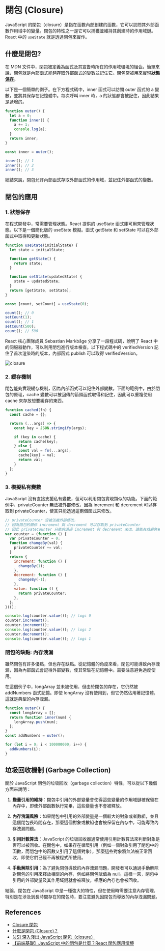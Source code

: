 # 閉包 (Closure)

JavaScript 的閉包（closure）是指在函數內部創建的函數，它可以訪問其外部函數作用域中的變量。閉包的特性之一是它可以捕獲並維持其創建時的作用域鏈。 React 中的 `useState` 就是透過閉包來實作。

## 什麼是閉包?

在 MDN 文件中，閉包被定義為函式及其宣告時所在的作用域環境的組合。簡單來說，閉包就是內部函式能夠存取外部函式的變數並記住它。閉包常被用來實現<u>**狀態保存**</u>。

以下是一個簡單的例子。在下方程式碼中，inner 函式可以訪問 outer 函式的 a 變數，並將其保存在記憶體中。每次呼叫 inner 時，a 的狀態都會被記住，因此結果是遞增的。

```js
function outer() {
  let a = 0;
  function inner() {
    a += 1;
    console.log(a);
  }
  return inner;
}

const inner = outer();

inner(); // 1
inner(); // 2
inner(); // 3
```

總結來說，閉包允許內部函式存取外部函式的作用域，並記住外部函式的變數。

## 閉包的應用

### 1. 狀態保存

在程式開發中，常需要管理狀態。React 提供的 useState 函式庫可用來管理狀態。以下是一個簡化版的 useState 模擬。函式 getState 和 setState 可以在外部函式中取得和更新狀態。

```js
function useState(initialState) {
  let state = initialState;

  function getState() {
    return state;
  }

  function setState(updatedState) {
    state = updatedState;
  }
  return [getState, setState];
}

const [count, setCount] = useState(0);

count(); // 0
setCount(1);
count(); // 1
setCount(500);
count(); // 500
```

React 核心團隊成員 Sebastian Markbåge 分享了一段程式碼，說明了 React 中的伺服器動作，可以利用閉包進行版本檢查。以下程式碼中的 verifiedVersion 記住了首次渲染時的版本，內部函式 publish 可以取得 verifiedVersion。

![closure](/closure.jpeg)

### 2. 緩存機制

閉包能夠實現緩存機制，因為內部函式可以記住外部變數。下面的範例中，由於閉包的原理，cache 變數可以被回傳的箭頭函式取得和記住，因此可以重複使用 cache 來存放想要緩存的東西。

```js
function cached(fn) {
  const cache = {};

  return (...args) => {
    const key = JSON.stringify(args);

    if (key in cache) {
      return cache[key];
    } else {
      const val = fn(...args);
      cache[key] = val;
      return val;
    }
  };
}
```

### 3. 模擬私有變數

JavaScript 沒有直接支援私有變數，但可以利用閉包實現類似的功能。下面的範例中，privateCounter 無法被外部修改，因為 increment 和 decrement 可以存取到 privateCounter，使其只能透過這兩個函式來修改。

```js
// privateCounter 沒被法被外部修改，
// 因為閉包的關係 increment 與 decrement 可以存取到 privateCounter
// 因此 privateCounter 只能夠透過 increment 與 decrement 來改，這能有效避免被誤觸到
var counter = (function () {
  var privateCounter = 0;
  function changeBy(val) {
    privateCounter += val;
  }
  return {
    increment: function () {
      changeBy(1);
    },
    decrement: function () {
      changeBy(-1);
    },
    value: function () {
      return privateCounter;
    },
  };
})();

console.log(counter.value()); // logs 0
counter.increment();
counter.increment();
console.log(counter.value()); // logs 2
counter.decrement();
console.log(counter.value()); // logs 1
```

### 閉包的缺點: 內存洩漏

雖然閉包有許多優點，但也存在缺點。從記憶體的角度來看，閉包可能導致內存洩漏，因為內部函式會記得外部變數，使其常駐在記憶體中。需要注意避免過度使用。

在這個例子中，longArray 並未被使用，但由於閉包的存在，它仍然被 addNumbers 函式記憶。即使 longArray 沒有使用到，但它仍然佔用著記憶體，這就是典型的內存洩漏。

```js
function outer() {
  const longArray = [];
  return function inner(num) {
    longArray.push(num);
  };
}
const addNumbers = outer();

for (let i = 0; i < 100000000; i++) {
  addNumbers(i);
}
```

## 垃圾回收機制 (Garbage Collection)

關於 JavaScript 閉包的垃圾回收（garbage collection）特性，可以從以下幾個方面來說明：

1. **變量引用的維持**：閉包中引用的外部變量會使得這些變量的作用域鏈被保留在內存中，即使外部函數執行完畢，這些變量也不會被釋放。

2. **內存洩漏風險**：如果閉包中引用的外部變量是一個較大的對象或者數組，並且這個閉包長時間存在，那麼這個對象或數組也會被保留在內存中，可能導致內存洩漏問題。

3. **引用計數算法**：JavaScript 的垃圾回收器通常使用引用計數算法來判斷對象是否可以被回收。在閉包中，如果存在循環引用（例如一個對象引用了閉包中的函數，而閉包中的函數又引用了這個對象），那麼這些對象將無法被正常回收，即使它們已經不再被程式所使用。

4. **手動解除引用**：為了避免閉包導致的內存洩漏問題，開發者可以通過手動解除對閉包的引用來釋放相關的內存，例如將閉包賦值為 null。這樣一來，閉包中引用的外部變量及其作用域鏈就會被釋放，相應的內存也會被回收。

結論，閉包在 JavaScript 中是一種強大的特性，但在使用時需要注意內存管理，特別是在涉及到長時間存在的閉包時，要注意避免因閉包而導致的內存洩漏問題。

## References

- [Closure 閉包](https://eyesofkids.gitbooks.io/javascript-start-from-es6/content/part4/closure.html)
- [什麼是閉包 (Closure)？](https://www.explainthis.io/zh-hant/swe/what-is-closure)
- [[JS] 深入淺出 JavaScript 閉包（closure）](https://pjchender.dev/javascript/js-closure/)
- [【前端基礎】JavaScript 中的閉包是什麼？React 閉包應用情境](https://vocus.cc/article/65bb95f8fd89780001ba5756)
